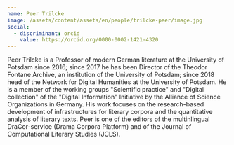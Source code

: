 ```yaml
---
name: Peer Trilcke
image: /assets/content/assets/en/people/trilcke-peer/image.jpg
social:
  - discriminant: orcid
    value: https://orcid.org/0000-0002-1421-4320
---
```

Peer Trilcke is a Professor of modern German literature at the University of Potsdam since 2016; since 2017 he has been Director of the Theodor Fontane Archive, an institution of the University of Potsdam; since 2018 head of the Network for Digital Humanities at the University of Potsdam. He is a member of the working groups "Scientific practice" and "Digital collection" of the "Digital Information" Initiative by the Alliance of Science Organizations in Germany. His work focuses on the research-based development of infrastructures for literary corpora and the quantitative analysis of literary texts. Peer is one of the editors of the multinlingual DraCor-service (Drama Corpora Platform) and of the Journal of Computational Literary Studies (JCLS).
